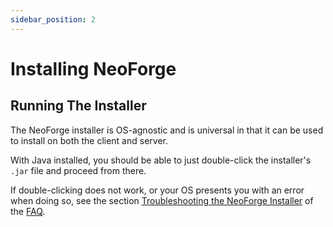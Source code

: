```yaml
---
sidebar_position: 2
---
```


# Installing NeoForge

## Running The Installer

The NeoForge installer is OS-agnostic and is universal in that it can be used to install on both the client and server.

With Java installed, you should be able to just double-click the installer's `.jar` file and proceed from there.

If double-clicking does not work, or your OS presents you with an error when doing so, see the section [Troubleshooting the NeoForge Installer] of the [FAQ].

[Troubleshooting the NeoForge Installer]: ./faq.x#troubleshooting-the-installer
[FAQ]: ./faq.mdx
